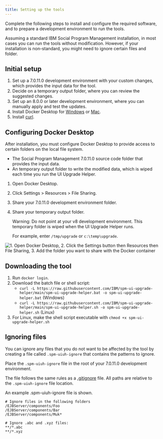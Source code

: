 ```yaml
---
title: Setting up the tools
---
```


Complete the following steps to install and configure the required software, and to prepare a development environment to run the tools. 

Assuming a standard IBM Social Program Management installation, in most cases you can run the tools without modification. However, if your installation is non-standard, you might need to ignore certain files and folder.

## Initial setup

1. Set up a 7.0.11.0 development environment with your custom changes, which provides the input data for the tool.
2. Decide on a temporary output folder, where you can review the suggested changes.
3. Set up an 8.0.0 or later development environment, where you can manually apply and test the updates.
4. Install Docker Desktop for [Windows](https://docs.docker.com/docker-for-windows/install/) or [Mac](https://docs.docker.com/docker-for-mac/install/).
5. Install [curl](https://curl.se/download.html).

## Configuring Docker Desktop

After installation, you must configure Docker Desktop to provide access to certain folders on the local file system. 

- The Social Program Management 7.0.11.0 source code folder that provides the input data. 
- An temporary output folder to write the modified data, which is wiped each time you run the UI Upgrade Helper.

1. Open Docker Desktop.
2. Click Settings > Resources > File Sharing.
3. Share your 7.0.11.0 development environment folder.
4. Share your temporary output folder.
   
    <InlineNotification>

    Warning: Do not point at your v8 development environment. This temporary folder is wiped when the UI Upgrade Helper runs.

    </InlineNotification>
    
   For example, enter `/tmp/upgrade` or `c:\temp\upgrade`.

![1. Open Docker Desktop, 2. Click the Settings button then Resources then File Sharing, 3. Add the folder you want to share with the Docker container](../../images/docker-volume-sharing.png "Docker volume sharing screenshot")

## Downloading the tool

1. Run `docker login`.
2. Download the batch file or shell script:
    - `curl -L https://raw.githubusercontent.com/IBM/spm-ui-upgrade-helper/main/spm-ui-upgrade-helper.bat -o spm-ui-upgrade-helper.bat` (Windows)
    - `curl -L https://raw.githubusercontent.com/IBM/spm-ui-upgrade-helper/main/spm-ui-upgrade-helper.sh -o spm-ui-upgrade-helper.sh` (Linux)
3. For Linux, make the shell script executable with `chmod +x spm-ui-upgrade-helper.sh`


## Ignoring files

You can ignore any files that you do not want to be affected by the tool by creating a file called `.spm-uiuh-ignore` that contains the patterns to ignore. 

Place the `.spm-uiuh-ignore` file in the root of your 7.0.11.0 development environment.

The file follows the same rules as a [.gitignore](http://git-scm.com/docs/gitignore) file. All paths are relative to the `.spm-uiuh-ignore` file location.

An example .spm-uiuh-ignore file is shown.

    # Ignore files in the following folders
    /EJBServer/components/Foo
    /EJBServer/components/Bar
    /EJBServer/components/Muk*

    # Ignore .abc and .xyz files:
    **/*.abc
    **/*.xyz
